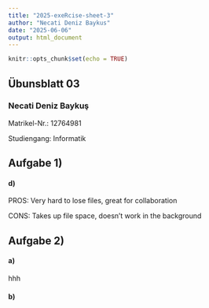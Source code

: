 ```yaml
---
title: "2025-exeRcise-sheet-3"
author: "Necati Deniz Baykus"
date: "2025-06-06"
output: html_document
---
```


```r
knitr::opts_chunk$set(echo = TRUE)
```

## Übunsblatt 03

### Necati Deniz Baykuş

Matrikel-Nr.: 12764981

Studiengang: Informatik

## Aufgabe 1)

#### d)

PROS: Very hard to lose files, great for collaboration

CONS: Takes up file space, doesn't work in the background

## Aufgabe 2)

#### a)
hhh

#### b)


